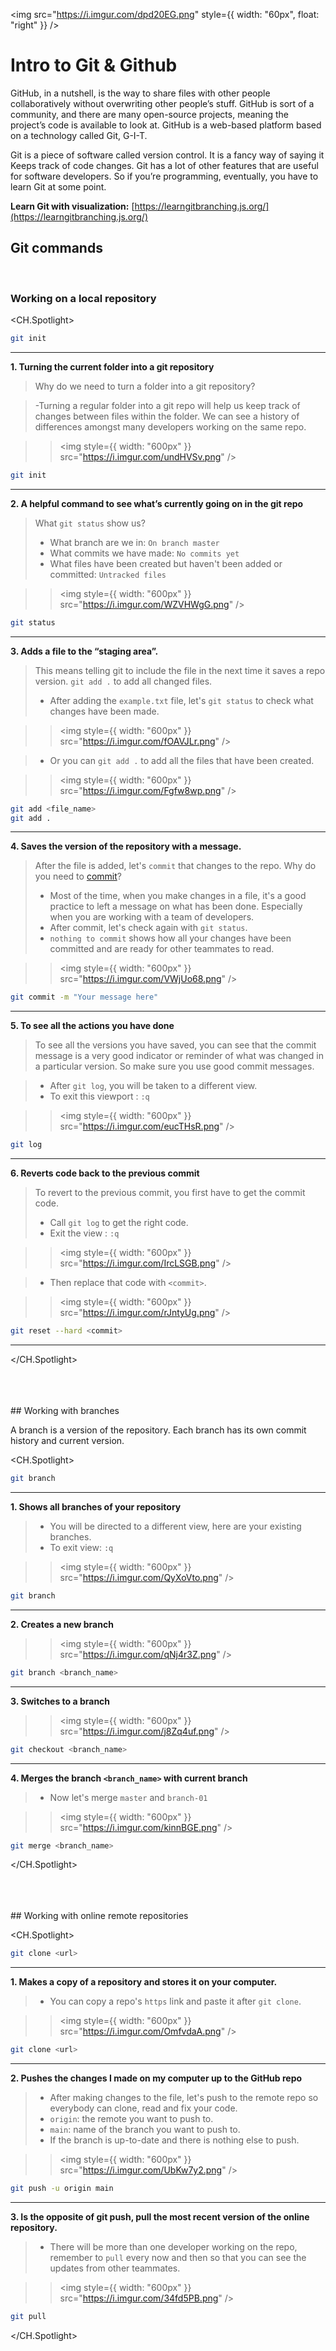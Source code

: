 <img
  src="https://i.imgur.com/dpd20EG.png"
  style={{ width: "60px", float: "right" }}
/>

# Intro to Git & Github

GitHub, in a nutshell, is the way to share files with other people collaboratively without overwriting other people’s stuff. GitHub is sort of a community, and there are many open-source projects, meaning the project’s code is available to look at. GitHub is a web-based platform based on a technology called Git, G-I-T.

Git is a piece of software called version control. It is a fancy way of saying it Keeps track of code changes. Git has a lot of other features that are useful for software developers. So if you’re programming, eventually, you have to learn Git at some point.

**Learn Git with visualization:** [https://learngitbranching.js.org/](https://learngitbranching.js.org/)

## Git commands

<br />

### Working on a local repository

<CH.Spotlight>

```bash
git init
```

---

**1. Turning the current folder into a git repository**

> Why do we need to turn a folder into a git repository?

> -Turning a regular folder into a git repo will help us keep track of changes between files within the folder. We can see a history of differences amongst many developers working on the same repo.

> > <img style={{ width: "600px" }} src="https://i.imgur.com/undHVSv.png" />

```bash
git init
```

---

**2. A helpful command to see what’s currently going on in the git repo**

> What `git status` show us?
>
> - What branch are we in: `On branch master`
> - What commits we have made: `No commits yet`
> - What files have been created but haven't been added or committed: `Untracked files`

> > <img style={{ width: "600px" }} src="https://i.imgur.com/WZVHWgG.png" />

```bash
git status
```

---

**3. Adds a file to the “staging area”.**

> This means telling git to include the file in the next time it saves a repo version. `git add .` to add all changed files.
>
> - After adding the `example.txt` file, let's `git status` to check what changes have been made.

> > <img style={{ width: "600px" }} src="https://i.imgur.com/fOAVJLr.png" />

> - Or you can `git add .` to add all the files that have been created.

> > <img style={{ width: "600px" }} src="https://i.imgur.com/Fgfw8wp.png" />

```bash
git add <file_name>
git add .
```

---

**4. Saves the version of the repository with a message.**

> After the file is added, let's `commit` that changes to the repo. Why do you need to [commit](https://www.w3schools.com/git/git_commit.asp#:~:text=Adding%20commits%20keep%20track%20of,should%20always%20include%20a%20message.)?
>
> - Most of the time, when you make changes in a file, it's a good practice to left a message on what has been done. Especially when you are working with a team of developers.
> - After commit, let's check again with `git status`.
> - `nothing to commit` shows how all your changes have been committed and are ready for other teammates to read.

> > <img style={{ width: "600px" }} src="https://i.imgur.com/VWjUo68.png" />

```bash
git commit -m "Your message here"
```

---

**5. To see all the actions you have done**

> To see all the versions you have saved, you can see that the commit message is a very good indicator or reminder of what was changed in a particular version. So make sure you use good commit messages.

> - After `git log`, you will be taken to a different view.
> - To exit this viewport : `:q`

> > <img style={{ width: "600px" }} src="https://i.imgur.com/eucTHsR.png" />

```bash
git log
```

---

**6. Reverts code back to the previous commit**

> To revert to the previous commit, you first have to get the commit code.
>
> - Call `git log` to get the right code.
> - Exit the view : `:q`

> > <img style={{ width: "600px" }} src="https://i.imgur.com/IrcLSGB.png" />

> - Then replace that code with `<commit>`.

> > <img style={{ width: "600px" }} src="https://i.imgur.com/rJntyUg.png" />

```bash
git reset --hard <commit>
```

---

</CH.Spotlight>

<br />
<br />
<br />
## Working with branches

A branch is a version of the repository. Each branch has its own commit history and current version.

<CH.Spotlight>

```bash
git branch
```

---

**1. Shows all branches of your repository**

> - You will be directed to a different view, here are your existing branches.
> - To exit view: `:q`

> > <img style={{ width: "600px" }} src="https://i.imgur.com/QyXoVto.png" />

```bash
git branch
```

---

**2. Creates a new branch**

> > <img style={{ width: "600px" }} src="https://i.imgur.com/qNj4r3Z.png" />

```bash
git branch <branch_name>
```

---

**3. Switches to a branch**

> > <img style={{ width: "600px" }} src="https://i.imgur.com/j8Zq4uf.png" />

```bash
git checkout <branch_name>
```

---

**4. Merges the branch `<branch_name>` with current branch**

> - Now let's merge `master` and `branch-01`

> > <img style={{ width: "600px" }} src="https://i.imgur.com/kinnBGE.png" />

```bash
git merge <branch_name>
```

</CH.Spotlight>

<br />
<br />
<br />
## Working with online remote repositories

<CH.Spotlight>

```bash
git clone <url>
```

---

**1. Makes a copy of a repository and stores it on your computer.**

> - You can copy a repo's `https` link and paste it after `git clone`.

> > <img style={{ width: "600px" }} src="https://i.imgur.com/OmfvdaA.png" />

```bash
git clone <url>
```

---

**2. Pushes the changes I made on my computer up to the GitHub repo**

> - After making changes to the file, let's push to the remote repo so everybody can clone, read and fix your code.
> - `origin`: the remote you want to push to.
> - `main`: name of the branch you want to push to.
> - If the branch is up-to-date and there is nothing else to push.

> > <img style={{ width: "600px" }} src="https://i.imgur.com/UbKw7y2.png" />

```bash
git push -u origin main
```

---

**3. Is the opposite of git push, pull the most recent version of the online repository.**

> - There will be more than one developer working on the repo, remember to `pull` every now and then so that you can see the updates from other teammates.

> > <img style={{ width: "600px" }} src="https://i.imgur.com/34fd5PB.png" />

```bash
git pull

```

</CH.Spotlight>

<br />
<br />
<br />
